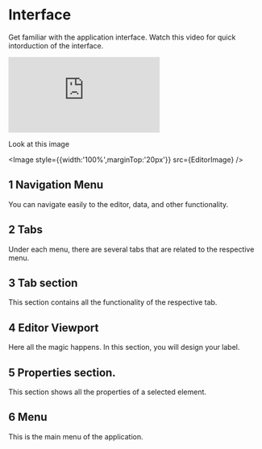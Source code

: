 # Interface

Get familiar with the application interface. 
Watch this video for quick intorduction of the interface.


<iframe  style={{width:'100%', height:'410px',borderRadius:'10px',marginTop:'5px',marginBottom:'5px'}} src="https://www.youtube.com/embed/QLbHriJtAS8" title="YouTube video player" frameborder="0" allow="accelerometer; autoplay; clipboard-write; encrypted-media; gyroscope; picture-in-picture; web-share" allowfullscreen></iframe>



Look at this image 

<Image style={{width:'100%',marginTop:'20px'}} src={EditorImage} />

## 1 Navigation Menu
You can navigate easily to the editor, data, and other functionality. 

## 2 Tabs
Under each menu, there are several tabs that are related to the respective menu. 

## 3 Tab section 
This section contains all the functionality of the respective tab.

## 4 Editor Viewport
Here all the magic happens. In this section, you will design your label. 

## 5 Properties section. 
This section shows all the properties of a selected element.

## 6 Menu
This is the main menu of the application. 
